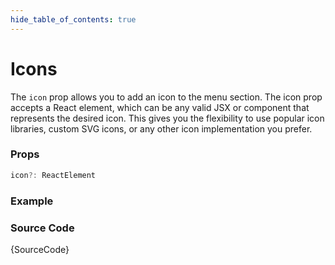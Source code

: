 ```yaml
---
hide_table_of_contents: true
---
```



# Icons

The `icon` prop allows you to add an icon to the menu section. The icon prop accepts a React element, which can be any valid JSX or component that represents the desired icon. This gives you the flexibility to use popular icon libraries, custom SVG icons, or any other icon implementation you prefer.

### Props

```ts noCopy
icon?: ReactElement
```

### Example

<IframeWindow url='https://demos.pixinvent.com/vuexy-nextjs-admin-template/demo-1/en/menu-examples/vertical-menu/menu-section/icon' />

### Source Code

<TsToJsCodeSnippet>{SourceCode}</TsToJsCodeSnippet>
